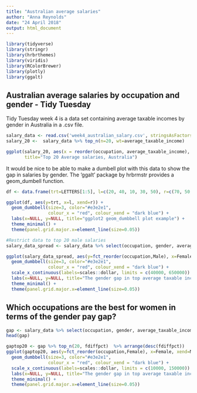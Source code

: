 ---
title: "Australian average salaries"
author: "Anna Reynolds"
date: "24 April 2018"
output: html_document
---

```{r setup, include=FALSE}
library(tidyverse)
library(stringr)
library(hrbrthemes)
library(viridis)
library(RColorBrewer)
library(plotly)
library(ggalt)
```

## Australian average salaries by occupation and gender - Tidy Tuesday

Tidy Tuesday week 4 is a data set containing average taxable incomes by gender in Australia in a .csv file.

```{r import data, fig.height=8}
salary_data <- read.csv('week4_australian_salary.csv', stringsAsFactors = FALSE, header=TRUE, sep=",", na.strings="M")
salary_20 <-  salary_data %>% top_n(n=20, wt=average_taxable_income)

ggplot(salary_20, aes(x = reorder(occupation, average_taxable_income), y = average_taxable_income, fill = gender)) + geom_bar(position = position_dodge ( 0.7 ), width = 0.5 , stat = "identity") + coord_flip() + theme_minimal() + labs(x="Occupation", y="Salary ($AUS)",
       title="Top 20 Average salaries, Australia")
```

It would be nice to be able to make a dumbell plot with this data to show the gap in salaries by gender. The 'ggalt' package by hrbrmstr provides a geom_dumbell function.

```{r geom_dumbell example}
df <- data.frame(trt=LETTERS[1:5], l=c(20, 40, 10, 30, 50), r=c(70, 50, 30, 60, 80))

ggplot(df, aes(y=trt, x=l, xend=r)) +
  geom_dumbbell(size=3, color="#e3e2e1",
                colour_x = "red", colour_xend = "dark blue") +
  labs(x=NULL, y=NULL, title="ggplot2 geom_dumbbell plot example") +
  theme_minimal() +
  theme(panel.grid.major.x=element_line(size=0.05))
```

```{r top 20 dumbell, fig.height=8, fig.width=10}
#Restrict data to top 20 male salaries 
salary_data_spread <- salary_data %>% select(occupation, gender, average_taxable_income) %>% spread(gender, average_taxable_income) %>% mutate(fdiff=Female-Male, fdiffpct = as.integer(fdiff/Male*100)) %>% top_n(20, Male) %>% arrange(desc(Male))

ggplot(salary_data_spread, aes(y=fct_reorder(occupation,Male), x=Female, xend=Male)) +
  geom_dumbbell(size=3, color="#e3e2e1",
                colour_x = "red", colour_xend = "dark blue") + 
  scale_x_continuous(labels=scales::dollar, limits = c(40000, 650000)) +
  labs(x=NULL, y=NULL, title="The gender gap in top average taxable incomes ($AUD), Australia, 2013-14", subtitle="Women (red) earn less than men (blue)", caption="Data source: Australian Government") +
  theme_minimal() +
  theme(panel.grid.major.x=element_line(size=0.05))
```
## Which occupations are the best for women in terms of the gender pay gap?

```{r}
gap <- salary_data %>% select(occupation, gender, average_taxable_income) %>% spread(gender, average_taxable_income) %>% mutate(fdiff=Female-Male, fdiffpct = as.integer(fdiff/Male*100)) %>% arrange(desc(fdiffpct))
head(gap)
```
```{r, fig.height=8, fig.width=10}
gaptop20 <- gap %>% top_n(20, fdiffpct)  %>% arrange(desc(fdiffpct))
ggplot(gaptop20, aes(y=fct_reorder(occupation,Female), x=Female, xend=Male)) +
  geom_dumbbell(size=3, color="#e3e2e1",
                colour_x = "red", colour_xend = "dark blue") + 
  scale_x_continuous(labels=scales::dollar, limits = c(10000, 150000)) +
  labs(x=NULL, y=NULL, title="The gender gap in top average taxable incomes ($AUD), Australia, 2013-14", subtitle="Best occupations for women (red) in terms of pay gap", caption="Data source: Australian Government") +
  theme_minimal() +
  theme(panel.grid.major.x=element_line(size=0.05))
```